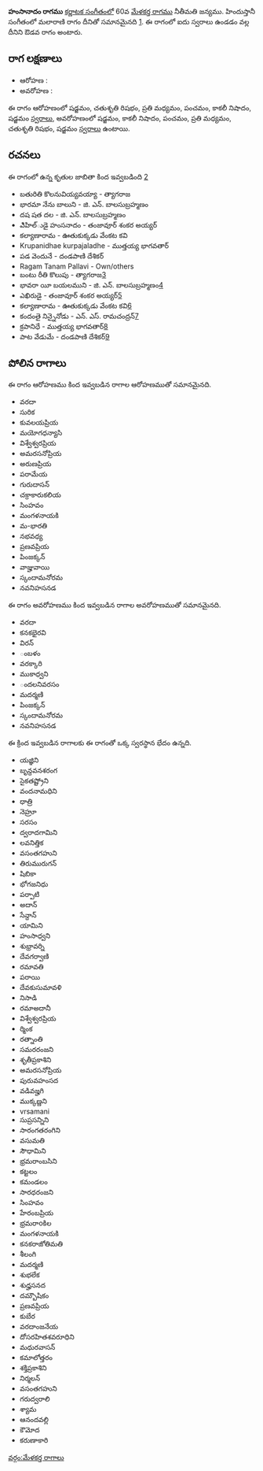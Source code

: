 {{Infobox ragam
	| name          	= హంసానాదం
	| synonym	    	= 
	| mela          	= 
	| chakra        	= 
	| janaka        	= 
	| type          	= ఔడవ
	| arohanam      	= {{svaraC|S|R2|M2|P|N3|S'}} 
	| avarohanam    	= {{svaraC|S'|N3|P|M2|R2|S}}
	| jeeva         	=
	| chhaya        	=
	| nyasa         	=
	| vishesha      	= 
	| equivalent  		= మలారాణి
}}
{{కర్ణాటక సంగీత రాగాలు}}
'''హంసానాదం రాగము''' [[కర్ణాటక సంగీతం]]లో 60వ [[మేళకర్త రాగము]] నీతీమతి జన్యము.  హిందుస్తానీ సంగీతంలో మలారాణి రాగం దీనితో సమానమైనది [https://karnatik.com/hcragatable.shtml]. ఈ రాగంలో ఐదు స్వరాలు ఉండడం వల్ల దీనిని ఔడవ రాగం అంటారు.


==రాగ లక్షణాలు==


* ఆరోహణ : {{svaraC|S|R2|M2|P|N3|S'}} 
* అవరోహణ : {{svaraC|S'|N3|P|M2|R2|S}}

ఈ రాగం ఆరోహణంలో షడ్జమం, చతుశృతి రిషభం, ప్రతి మధ్యమం, పంచమం, కాకలీ నిషాదం, షడ్జమం [[స్వరాలు]], అవరోహణంలో షడ్జమం, కాకలీ నిషాదం, పంచమం, ప్రతి మధ్యమం, చతుశృతి రిషభం, షడ్జమం [[స్వరాలు]] ఉంటాయి.

==రచనలు==
ఈ రాగంలో ఉన్న కృతుల జాబితా కింద ఇవ్వబడింది [https://github.com/ssrihari/ragavardhini/blob/master/ragas/kritis.psv]
* బతురితి కొలనువియ్యవయ్యా - త్యాగరాజ
* భారమా నేను బాలుని - జి. ఎన్. బాలసుబ్రహ్మణం
* దష షత దల - జి. ఎన్. బాలసుబ్రహ్మణం
* ఎిహిల్ుడై హంసనాదం - తంజావూర్ శంకర అయ్యర్
* కల్యాణారామ - ఊతుకుక్కడు వేంకట కవి
* Krupanidhae kurpajaladhe  - ముత్తయ్య భాగవతార్
* పడ వెందునే - దండపాణి దేశికర్
* Ragam Tanam Pallavi - Own/others
* బంటు రీతి కొలుపు - త్యాగరాజ[http://www.karnatik.com/c1003.shtml]
* భావరా యీ బయలముని - జి. ఎన్. బాలసుబ్రహ్మణం[http://www.karnatik.com/c3041.shtml]
* ఎఖిరుడై - తంజావూర్ శంకర అయ్యర్[http://www.karnatik.com/c2949.shtml]
* కల్యాణారామ - ఊతుకుక్కడు వేంకట కవి[http://www.karnatik.com/c1459.shtml]
* కందంతై నిన్నైనోడు - ఎన్. ఎస్. రామచంద్రన్[http://www.karnatik.com/c1154.shtml]
* క్రపానిధే - ముత్తయ్య భాగవతార్[http://www.karnatik.com/c1923.shtml]
* పాట వేడుమే - దండపాణి దేశికర్[http://www.karnatik.com/c1272.shtml]




==పోలిన రాగాలు==
ఈ రాగం ఆరోహణము కింద ఇవ్వబడిన రాగాల ఆరోహణముతో సమానమైనది.
* వరదా
* సురిక
* కువలయప్రియ
* మయోగధన్యాసి
* విశ్వేశ్వరప్రియ
* అమరసనోప్రియ
* అరుణప్రియ
* పరామేయ
* గురుదాసన్
* చక్రాకారుకలియ
* సింహవం
* మంగళనాయకి
* మ-భారతి
* నభవధ్య
* ప్రణవప్రియ
* పింజక్కన్
* వాజ్హువాయి
* స్కందామనోరమ
* నవనిహసనడ

ఈ రాగం అవరోహణము కింద ఇవ్వబడిన రాగాల అవరోహణముతో సమానమైనది.
* వరదా
* కనకభైరవి
* విరన్
* ంబళం
* వరక్కారి
* ముకాధ్వని
* ందలనివరసం
* మదర్మణి
* పింజక్కన్
* స్కందామనోరమ
* నవనిహసనడ

ఈ క్రింద ఇవ్వబడిన రాగాలకు ఈ రాగంతో ఒక్క స్వరస్థాన భేదం ఉన్నది.
* యజ్ఞిని
* బృన్దవనశరంగ
* సైకతష్ట్రోని
* వందనామధిని
* ధాత్రి
* నెహ్రూ
* సరసం
* ద్వరాదగామిని
* లవనిత్తిక
* వసంతగహుని
* తిరుమురుగన్
* షిబికా
* భోగజనిధు
* పర్పాటి
* అదాన్
* సేన్దాన్
* యామిని
* హంసాధ్వని
* శుభ్రావర్ని
* దేవగర్వాణి
* రమావతి
* పరాయి
* దేవకుసుమావళి
* నిసాడి
* రమాఅదానీ
* విశ్వేశ్వరప్రియ
* ర్మింక
* రత్నాంతి
* సమరరంజని
* శృతీప్రకాశిని
* అమరసనోప్రియ
* పురువహంసద
* వడివజ్హగి
* ముక్కణ్ణని
* vrsamani
* సుప్రసన్నిని
* సారంగతరంగిని
* వసుమతి
* సౌధామిని
* భ్రమరాంబసిని
* కట్టలం
* కమండలం
* సారధరంజని
* సింహవం
* హేరంబప్రియ
* భ్రమరాoకిల
* మంగళనాయకి
* కనకరాజోతిమతి
* శీలంగి
* మదర్మణి
* శుభలేక
* శుధ్హసనద
* దమ్బౌషికం
* ప్రణవప్రియ
* కుబేర
* వరదాంజనేయ
* దోసరహితశవరూధిని
* మధురవాసన్
* కమాలోత్తరం
* శక్తిప్రకాశిని
* నిర్మలన్
* వసంతగహుని
* గరుద్వరాలి
* శ్యామ
* ఆనందవల్లి
* కౌమోద
* కరుణాకారి



[[వర్గం:మేళకర్త రాగాలు]]